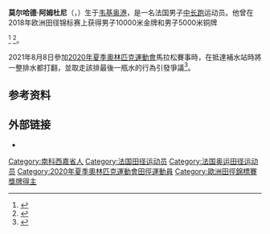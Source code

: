 {{Expand language|1=en|time=2020-09-11T03:50:02+00:00}}
'''莫尔哈德·阿姆杜尼'''（{{lang-fr|Morhad Amdouni}}，{{bd|1988年|1月21日||}}）生于[[韦基奥港|韦基奥港]]，是一名法国男子[[中长跑|中长跑]]运动员。他曾在2018年欧洲田径锦标赛上获得男子10000米金牌和男子5000米铜牌

<ref>{{Cite web |url=http://www.european-athletics.org/externalmodules/AT/pdf/ATM050101_C73G.pdf |title=5000m Men Final results |work=European Athletic Association |access-date=2020-09-10 |archive-url=https://web.archive.org/web/20180813005121/http://www.european-athletics.org/externalmodules/AT/pdf/ATM050101_C73G.pdf |archive-date=2018-08-13}}</ref>
<ref>{{Cite web |url=http://www.european-athletics.org/externalmodules/AT/pdf/ATM100101_C73G.pdf |title=10000m Men Final results |work=European Athletic Association |access-date=2020-09-10 |archive-url=https://web.archive.org/web/20180811082645/http://www.european-athletics.org/externalmodules/AT/pdf/ATM100101_C73G.pdf |archive-date=2018-08-11}}</ref>。

2021年8月8日參加[[2020年夏季奧林匹克運動會|2020年夏季奧林匹克運動會]]馬拉松賽事時，在抵達補水站時將一整排水都打翻，並取走該排最後一瓶水的行為引發爭議<ref>{{Cite web |url=https://news.ltn.com.tw/news/world/breakingnews/3632552 |title=東奧馬拉松法國跑者「掃倒整排水瓶」！ 後方選手沒得拿 |access-date=2021-08-09 }}</ref>。

==参考资料==
{{reflist}}

==外部链接==
*{{IAAF name|208691}}

{{authority control}}

{{DEFAULTSORT:Amdouni, Morhad}}
[[Category:南科西嘉省人|Category:南科西嘉省人]]
[[Category:法国田径运动员|Category:法国田径运动员]]
[[Category:法国奥运田径运动员|Category:法国奥运田径运动员]]
[[Category:2020年夏季奧林匹克運動會田徑運動員|Category:2020年夏季奧林匹克運動會田徑運動員]]
[[Category:歐洲田徑錦標賽獎牌得主|Category:歐洲田徑錦標賽獎牌得主]]
{{France-sport-bio-stub}}